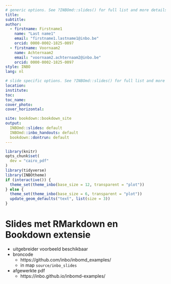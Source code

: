 ```yaml
--- 
# generic options. See ?INBOmd::slides() for full list and more details.
title:
subtitle:
author: 
  - firstname: Firstname1
    name: "Last name1"
    email: "firstname1.lastname1@inbo.be"
    orcid: 0000-0002-1825-0097
  - firstname: Voornaam2
    name: Achternaam2
    email: "voornaam2.achternaam2@inbo.be"
    orcid: 0000-0002-1825-0097
style: INBO
lang: nl

# slide specific options. See ?INBOmd::slides() for full list and more details.
location:
institute:
toc:
toc_name:
cover_photo:
cover_horizontal:

site: bookdown::bookdown_site
output:
  INBOmd::slides: default
  INBOmd::inbo_handouts: default
  bookdown::dontrun: default
---
```


```r
library(knitr)
opts_chunk$set(
  dev = "cairo_pdf"
)
library(tidyverse)
library(INBOtheme)
if (interactive()) {
  theme_set(theme_inbo(base_size = 12, transparent = "plot"))
} else {
  theme_set(theme_inbo(base_size = 6, transparent = "plot"))
  update_geom_defaults("text", list(size = 3))
}
```

# Slides met RMarkdown en Bookdown extensie

- uitgebreider voorbeeld beschikbaar
- broncode
    - https://github.com/inbo/inbomd_examples/
    - in map `source/inbo_slides`
- afgewerkte pdf
    - https://inbo.github.io/inbomd-examples/
